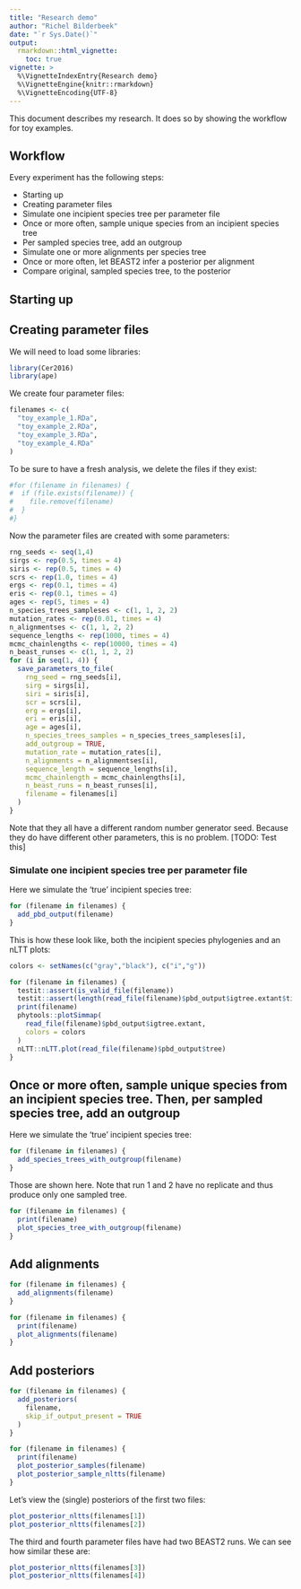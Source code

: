 ```yaml
---
title: "Research demo"
author: "Richel Bilderbeek"
date: "`r Sys.Date()`"
output: 
  rmarkdown::html_vignette:
    toc: true
vignette: >
  %\VignetteIndexEntry{Research demo}
  %\VignetteEngine{knitr::rmarkdown}
  %\VignetteEncoding{UTF-8}
---
```


This document describes my research. It does so by
showing the workflow for toy examples.

## Workflow

Every experiment has the following steps:

 * Starting up
 * Creating parameter files
 * Simulate one incipient species tree per parameter file
 * Once or more often, sample unique species from an incipient species tree
 * Per sampled species tree, add an outgroup
 * Simulate one or more alignments per species tree
 * Once or more often, let BEAST2 infer a posterior per alignment
 * Compare original, sampled species tree, to the posterior

## Starting up

## Creating parameter files

We will need to load some libraries:

```r
library(Cer2016)
library(ape)
```


We create four parameter files:

```r
filenames <- c(
  "toy_example_1.RDa", 
  "toy_example_2.RDa", 
  "toy_example_3.RDa", 
  "toy_example_4.RDa"
)
```

To be sure to have a fresh analysis, we delete the files if they exist:

```r
#for (filename in filenames) {
#  if (file.exists(filename)) {
#    file.remove(filename)
#  }
#}
```

Now the parameter files are created with some parameters:

```r
rng_seeds <- seq(1,4)
sirgs <- rep(0.5, times = 4)
siris <- rep(0.5, times = 4)
scrs <- rep(1.0, times = 4)
ergs <- rep(0.1, times = 4)
eris <- rep(0.1, times = 4)
ages <- rep(5, times = 4)
n_species_trees_sampleses <- c(1, 1, 2, 2)
mutation_rates <- rep(0.01, times = 4)
n_alignmentses <- c(1, 1, 2, 2)
sequence_lengths <- rep(1000, times = 4)
mcmc_chainlengths <- rep(10000, times = 4)
n_beast_runses <- c(1, 1, 2, 2)
for (i in seq(1, 4)) {
  save_parameters_to_file(
    rng_seed = rng_seeds[i],
    sirg = sirgs[i],
    siri = siris[i],
    scr = scrs[i],
    erg = ergs[i],
    eri = eris[i],
    age = ages[i],
    n_species_trees_samples = n_species_trees_sampleses[i],
    add_outgroup = TRUE,
    mutation_rate = mutation_rates[i],
    n_alignments = n_alignmentses[i],
    sequence_length = sequence_lengths[i],
    mcmc_chainlength = mcmc_chainlengths[i],
    n_beast_runs = n_beast_runses[i],
    filename = filenames[i]
  )  
}
```

Note that they all have a different random number generator seed. Because
they do have different other parameters, this is no problem. [TODO: Test this]


### Simulate one incipient species tree per parameter file

Here we simulate the 'true' incipient species tree:

```r
for (filename in filenames) {
  add_pbd_output(filename)  
}
```

This is how these look like, both the incipient species phylogenies and an nLTT plots:

```r
colors <- setNames(c("gray","black"), c("i","g"))

for (filename in filenames) {
  testit::assert(is_valid_file(filename))
  testit::assert(length(read_file(filename)$pbd_output$igtree.extant$tip.label) > 0)
  print(filename)
  phytools::plotSimmap(
    read_file(filename)$pbd_output$igtree.extant, 
    colors = colors
  )
  nLTT::nLTT.plot(read_file(filename)$pbd_output$tree)
}
```

## Once or more often, sample unique species from an incipient species tree. Then, per sampled species tree, add an outgroup

Here we simulate the 'true' incipient species tree:

```r
for (filename in filenames) {
  add_species_trees_with_outgroup(filename)  
}
```

Those are shown here. Note that run 1 and 2 have no replicate and
thus produce only one sampled tree.

```r
for (filename in filenames) {
  print(filename)
  plot_species_tree_with_outgroup(filename)
}
```


## Add alignments

```r
for (filename in filenames) {
  add_alignments(filename)  
}
```

```r
for (filename in filenames) {
  print(filename)
  plot_alignments(filename)
}
```

## Add posteriors

```r
for (filename in filenames) {
  add_posteriors(
    filename, 
    skip_if_output_present = TRUE
  )
}
```

```r
for (filename in filenames) {
  print(filename)
  plot_posterior_samples(filename)
  plot_posterior_sample_nltts(filename)
}
```

Let's view the (single) posteriors of the first two files:

```r
plot_posterior_nltts(filenames[1])
plot_posterior_nltts(filenames[2])
```

The third and fourth parameter files have had two BEAST2 runs.
We can see how similar these are:

```r
plot_posterior_nltts(filenames[3])
plot_posterior_nltts(filenames[4])
```
